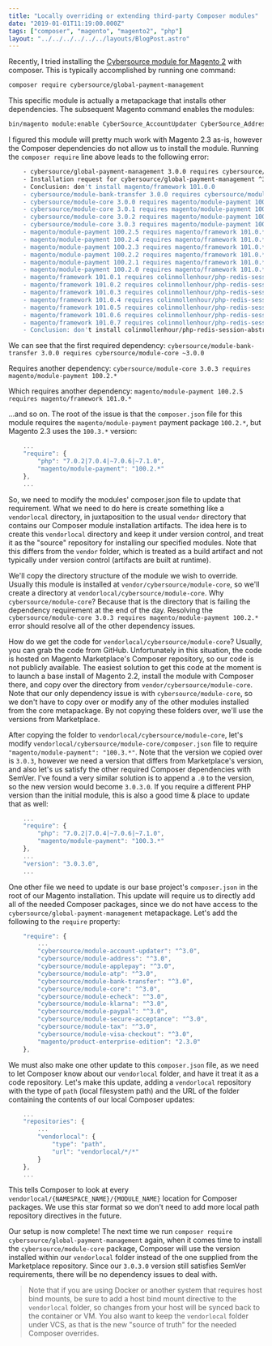 ```yaml
---
title: "Locally overriding or extending third-party Composer modules"
date: "2019-01-01T11:19:00.000Z"
tags: ["composer", "magento", "magento2", "php"]
layout: "../../../../../../layouts/BlogPost.astro"
---
```



Recently, I tried installing the <a href="https://marketplace.magento.com/cybersource-global-payment-management.html" target="_blank">Cybersource  module for Magento 2</a> with composer. This is typically accomplished by running one command:

```bash
composer require cybersource/global-payment-management
```

This specific module is actually a metapackage that installs other dependencies. The subsequent Magento command enables the modules:

```bash
bin/magento module:enable CyberSource_AccountUpdater CyberSource_Address CyberSource_ApplePay CyberSource_Atp CyberSource_BankTransfer CyberSource_Core CyberSource_ECheck CyberSource_KlarnaFinancial CyberSource_PayPal CyberSource_SecureAcceptance CyberSource_Tax CyberSource_VisaCheckout
```

I figured this module will pretty much work with Magento 2.3 as-is, however the Composer dependencies do not allow us to install the module. Running the `composer require` line above leads to the following error:

```bash
    - cybersource/global-payment-management 3.0.0 requires cybersource/module-bank-transfer 3.0.0 -> satisfiable by cybersource/module-bank-transfer[3.0.0].
    - Installation request for cybersource/global-payment-management ^3.0 -> satisfiable by cybersource/global-payment-management[3.0.0].
    - Conclusion: don't install magento/framework 101.0.0
    - cybersource/module-bank-transfer 3.0.0 requires cybersource/module-core ~3.0.0 -> satisfiable by cybersource/module-core[3.0.0, 3.0.1, 3.0.2, 3.0.3].
    - cybersource/module-core 3.0.0 requires magento/module-payment 100.2.* -> satisfiable by magento/module-payment[100.2.0, 100.2.1, 100.2.2, 100.2.3, 100.2.4, 100.2.5].
    - cybersource/module-core 3.0.1 requires magento/module-payment 100.2.* -> satisfiable by magento/module-payment[100.2.0, 100.2.1, 100.2.2, 100.2.3, 100.2.4, 100.2.5].
    - cybersource/module-core 3.0.2 requires magento/module-payment 100.2.* -> satisfiable by magento/module-payment[100.2.0, 100.2.1, 100.2.2, 100.2.3, 100.2.4, 100.2.5].
    - cybersource/module-core 3.0.3 requires magento/module-payment 100.2.* -> satisfiable by magento/module-payment[100.2.0, 100.2.1, 100.2.2, 100.2.3, 100.2.4, 100.2.5].
    - magento/module-payment 100.2.5 requires magento/framework 101.0.* -> satisfiable by magento/framework[101.0.0, 101.0.1, 101.0.2, 101.0.3, 101.0.4, 101.0.5, 101.0.6, 101.0.7].
    - magento/module-payment 100.2.4 requires magento/framework 101.0.* -> satisfiable by magento/framework[101.0.0, 101.0.1, 101.0.2, 101.0.3, 101.0.4, 101.0.5, 101.0.6, 101.0.7].
    - magento/module-payment 100.2.3 requires magento/framework 101.0.* -> satisfiable by magento/framework[101.0.0, 101.0.1, 101.0.2, 101.0.3, 101.0.4, 101.0.5, 101.0.6, 101.0.7].
    - magento/module-payment 100.2.2 requires magento/framework 101.0.* -> satisfiable by magento/framework[101.0.0, 101.0.1, 101.0.2, 101.0.3, 101.0.4, 101.0.5, 101.0.6, 101.0.7].
    - magento/module-payment 100.2.1 requires magento/framework 101.0.* -> satisfiable by magento/framework[101.0.0, 101.0.1, 101.0.2, 101.0.3, 101.0.4, 101.0.5, 101.0.6, 101.0.7].
    - magento/module-payment 100.2.0 requires magento/framework 101.0.* -> satisfiable by magento/framework[101.0.0, 101.0.1, 101.0.2, 101.0.3, 101.0.4, 101.0.5, 101.0.6, 101.0.7].
    - magento/framework 101.0.1 requires colinmollenhour/php-redis-session-abstract 1.3.4 -> satisfiable by colinmollenhour/php-redis-session-abstract[v1.3.4].
    - magento/framework 101.0.2 requires colinmollenhour/php-redis-session-abstract 1.3.4 -> satisfiable by colinmollenhour/php-redis-session-abstract[v1.3.4].
    - magento/framework 101.0.3 requires colinmollenhour/php-redis-session-abstract 1.3.4 -> satisfiable by colinmollenhour/php-redis-session-abstract[v1.3.4].
    - magento/framework 101.0.4 requires colinmollenhour/php-redis-session-abstract 1.3.4 -> satisfiable by colinmollenhour/php-redis-session-abstract[v1.3.4].
    - magento/framework 101.0.5 requires colinmollenhour/php-redis-session-abstract 1.3.4 -> satisfiable by colinmollenhour/php-redis-session-abstract[v1.3.4].
    - magento/framework 101.0.6 requires colinmollenhour/php-redis-session-abstract 1.3.4 -> satisfiable by colinmollenhour/php-redis-session-abstract[v1.3.4].
    - magento/framework 101.0.7 requires colinmollenhour/php-redis-session-abstract 1.3.4 -> satisfiable by colinmollenhour/php-redis-session-abstract[v1.3.4].
    - Conclusion: don't install colinmollenhour/php-redis-session-abstract v1.3.4|install magento/framework 101.0.0
```

We can see that the first required dependency: `cybersource/module-bank-transfer 3.0.0 requires cybersource/module-core ~3.0.0`

Requires another dependency: `cybersource/module-core 3.0.3 requires magento/module-payment 100.2.*`

Which requires another dependency: `magento/module-payment 100.2.5 requires magento/framework 101.0.* `

...and so on. The root of the issue is that the `composer.json` file for this module requires the `magento/module-payment` payment package `100.2.*`, but Magento 2.3 uses the `100.3.*` version:

```javascript
    ...
    "require": {
        "php": "7.0.2|7.0.4|~7.0.6|~7.1.0",
        "magento/module-payment": "100.2.*"
    },
    ...
```

So, we need to modify the modules' composer.json file to update that requirement. What we need to do here is create something like a `vendorlocal` directory, in juxtaposition to the usual `vendor` directory that contains our Composer module installation artifacts. The idea here is to create this `vendorlocal` directory and keep it under version control, and treat it as the "source" repository for installing our specified modules. Note that this differs from the `vendor` folder, which is treated as a build artifact and not typically under version control (artifacts are built at runtime). 

We'll copy the directory structure of the module we wish to override. Usually this module is installed at `vendor/cybersource/module-core`, so we'll create a directory at `vendorlocal/cybersource/module-core`. Why `cybersource/module-core`? Because that is the directory that is failing the dependency requirement at the end of the day. Resolving the `cybersource/module-core 3.0.3 requires magento/module-payment 100.2.*` error should resolve all of the other dependency issues.

How do we get the code for `vendorlocal/cybersource/module-core`? Usually, you can grab the code from GitHub. Unfortunately in this situation, the code is hosted on Magento Marketplace's Composer repository, so our code is not publicly available. The easiest solution to get this code at the moment is to launch a base install of Magento 2.2, install the module with Composer there, and copy over the directory from `vendor/cybersource/module-core`. Note that our only dependency issue is with `cybersource/module-core`, so we don't have to copy over or modify any of the other modules installed from the core metapackage. By not copying these folders over, we'll use the versions from Marketplace.

After copying the folder to `vendorlocal/cybersource/module-core`, let's modify `vendorlocal/cybersource/module-core/composer.json` file to require `"magento/module-payment": "100.3.*"`. Note that the version we copied over is `3.0.3`, however we need a version that differs from Marketplace's version, and also let's us satisfy the other required Composer dependencies with SemVer. I've found a very similar solution is to append a `.0` to the version, so the new version would become `3.0.3.0`. If you require a different PHP version than the initial module, this is also a good time & place to update that as well:

```javascript
    ...
    "require": {
        "php": "7.0.2|7.0.4|~7.0.6|~7.1.0",
        "magento/module-payment": "100.3.*"
    },
    ...
    "version": "3.0.3.0",
    ...
```

One other file we need to update is our base project's `composer.json` in the root of our Magento installation. This update will require us to directly add all of the needed Composer packages, since we do not have access to the `cybersource/global-payment-management` metapackage. Let's add the following to the `require` property:

```javascript
    "require": {
        ...
        "cybersource/module-account-updater": "^3.0",
        "cybersource/module-address": "^3.0",
        "cybersource/module-applepay": "^3.0",
        "cybersource/module-atp": "^3.0",
        "cybersource/module-bank-transfer": "^3.0",
        "cybersource/module-core": "^3.0",
        "cybersource/module-echeck": "^3.0",
        "cybersource/module-klarna": "^3.0",
        "cybersource/module-paypal": "^3.0",
        "cybersource/module-secure-acceptance": "^3.0",
        "cybersource/module-tax": "^3.0",
        "cybersource/module-visa-checkout": "^3.0",
        "magento/product-enterprise-edition": "2.3.0"
    },
```

We must also make one other update to this `composer.json` file, as we need to let Composer know about our `vendorlocal` folder, and have it treat it as a code repository. Let's make this update, adding a `vendorlocal` repository with the type of `path` (local filesystem path) and the URL of the folder containing the contents of our local Composer updates:

```javascript
    ...
    "repositories": {
        ...
        "vendorlocal": {
            "type": "path",
            "url": "vendorlocal/*/*"
        }
    },
    ...
```

This tells Composer to look at every `vendorlocal/{NAMESPACE_NAME}/{MODULE_NAME}` location for Composer packages. We use this star format so we don't need to add more local path repository directives in the future.

Our setup is now complete! The next time we run `composer require cybersource/global-payment-management` again, when it comes time to install the `cybersource/module-core` package, Composer will use the version installed within our `vendorlocal` folder instead of the one supplied from the Marketplace repository. Since our `3.0.3.0` version still satisfies SemVer requirements, there will be no dependency issues to deal with.

> Note that if you are using Docker or another system that requires host bind mounts, be sure to add a host bind mount directive to the `vendorlocal` folder, so changes from your host will be synced back to the container or VM. You also want to keep the `vendorlocal` folder under VCS, as that is the new "source of truth" for the needed Composer overrides.
